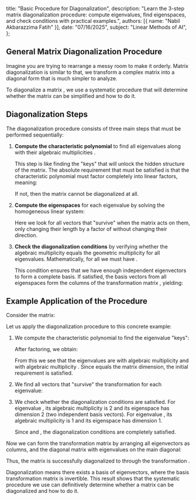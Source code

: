    title: "Basic Procedure for Diagonalization",
   description: "Learn the 3-step matrix diagonalization procedure: compute eigenvalues, find eigenspaces, and check conditions with practical examples.",
   authors: [{ name: "Nabil Akbarazzima Fatih" }],
   date: "07/16/2025",
   subject: "Linear Methods of AI",
};

## General Matrix Diagonalization Procedure

Imagine you are trying to rearrange a messy room to make it orderly. Matrix diagonalization is similar to that, we transform a complex matrix into a diagonal form that is much simpler to analyze.

To diagonalize a matrix <InlineMath math="A \in \mathbb{K}^{n \times n}" />, we use a systematic procedure that will determine whether the matrix can be simplified and how to do it.

## Diagonalization Steps

The diagonalization procedure consists of three main steps that must be performed sequentially:

1. **Compute the characteristic polynomial** to find all eigenvalues <InlineMath math="\lambda_1, \ldots, \lambda_k \in \mathbb{K}" /> along with their algebraic multiplicities <InlineMath math="\mu_A(\lambda_1), \ldots, \mu_A(\lambda_k)" />. 

   This step is like finding the "keys" that will unlock the hidden structure of the matrix. The absolute requirement that must be satisfied is that the characteristic polynomial <InlineMath math="\chi_A(t)" /> must factor completely into linear factors, meaning:

   <BlockMath math="\sum_{i=1}^k \mu_A(\lambda_i) = n" />

   If not, then the matrix cannot be diagonalized at all.

2. **Compute the eigenspaces** for each eigenvalue by solving the homogeneous linear system:

   <BlockMath math="(A - \lambda_i \cdot I) \cdot v = 0" />

   Here we look for all vectors that "survive" when the matrix <InlineMath math="A" /> acts on them, only changing their length by a factor of <InlineMath math="\lambda_i" /> without changing their direction.

3. **Check the diagonalization conditions** by verifying whether the algebraic multiplicity equals the geometric multiplicity for all eigenvalues. Mathematically, for all <InlineMath math="i = 1, \ldots, k" /> we must have <InlineMath math="\mu_A(\lambda_i) = \dim \text{Eig}_A(\lambda_i)" />.

   This condition ensures that we have enough independent eigenvectors to form a complete basis. If satisfied, the basis vectors from all eigenspaces form the columns of the transformation matrix <InlineMath math="S" />, yielding:

   <BlockMath math="\Lambda = S^{-1} \cdot A \cdot S" />

## Example Application of the Procedure

Consider the matrix:

<BlockMath math="A = \begin{pmatrix} 0 & -1 & 1 \\ -3 & -2 & 3 \\ -2 & -2 & 3 \end{pmatrix}" />

Let us apply the diagonalization procedure to this concrete example:

1. We compute the characteristic polynomial to find the eigenvalue "keys":

   <BlockMath math="\chi_A(t) = \det(A - t \cdot I) = -t^3 + t^2 + t - 1" />

   After factoring, we obtain:

   <BlockMath math="\chi_A(t) = (1 - t)^2 \cdot (-1 - t)" />

   From this we see that the eigenvalues are <InlineMath math="\lambda_1 = 1" /> with algebraic multiplicity <InlineMath math="\mu_A(1) = 2" /> and <InlineMath math="\lambda_2 = -1" /> with algebraic multiplicity <InlineMath math="\mu_A(-1) = 1" />. Since <InlineMath math="2 + 1 = 3" /> equals the matrix dimension, the initial requirement is satisfied.

2. We find all vectors that "survive" the transformation for each eigenvalue:

   <MathContainer>
   <BlockMath math="\text{Eig}_A(1) = \text{Kern}(A - I) = \text{Span}\left\{\begin{pmatrix} 1 \\ 0 \\ 1 \end{pmatrix}, \begin{pmatrix} 0 \\ 1 \\ 1 \end{pmatrix}\right\}" />
   <BlockMath math="\text{Eig}_A(-1) = \text{Kern}(A + I) = \text{Span}\begin{pmatrix} 1 \\ 3 \\ 2 \end{pmatrix}" />
   </MathContainer>

3. We check whether the diagonalization conditions are satisfied. For eigenvalue <InlineMath math="\lambda_1 = 1" />, its algebraic multiplicity is 2 and its eigenspace has dimension 2 (two independent basis vectors). For eigenvalue <InlineMath math="\lambda_2 = -1" />, its algebraic multiplicity is 1 and its eigenspace has dimension 1.

   Since <InlineMath math="\mu_A(1) = 2 = \dim \text{Eig}_A(1)" /> and <InlineMath math="\mu_A(-1) = 1 = \dim \text{Eig}_A(-1)" />, the diagonalization conditions are completely satisfied.

Now we can form the transformation matrix <InlineMath math="S" /> by arranging all eigenvectors as columns, and the diagonal matrix <InlineMath math="\Lambda" /> with eigenvalues on the main diagonal:

<MathContainer>
<BlockMath math="S = \begin{pmatrix} 1 & 0 & 1 \\ 0 & 1 & 3 \\ 1 & 1 & 2 \end{pmatrix}" />
<BlockMath math="\Lambda = \begin{pmatrix} 1 & & \\ & 1 & \\ & & -1 \end{pmatrix}" />
</MathContainer>

Thus, the matrix <InlineMath math="A" /> is successfully diagonalized to <InlineMath math="\Lambda" /> through the transformation <InlineMath math="\Lambda = S^{-1} \cdot A \cdot S" />.

Diagonalization means there exists a basis of eigenvectors, where the basis transformation matrix <InlineMath math="S" /> is invertible. This result shows that the systematic procedure we use can definitively determine whether a matrix can be diagonalized and how to do it.
